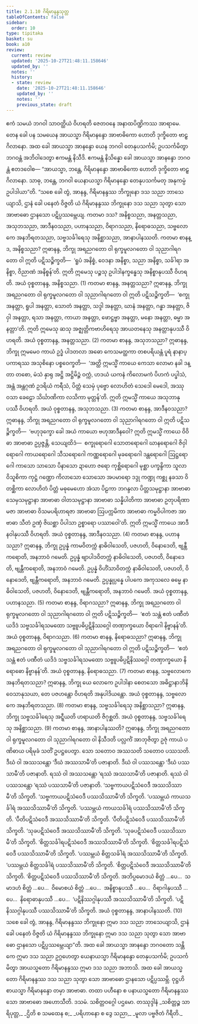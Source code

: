 ```yaml
---
title: 2.1.10 ဂိရိမာနန္ဒသုတ္တ
tableOfContents: false
sidebar:
  order: 10
type: tipitaka
basket: su
book: a10
review:
  current: review
  updated: '2025-10-27T21:48:11.158646'
  updated_by: ''
  notes: ''
  history:
  - state: review
    date: '2025-10-27T21:48:11.158646'
    updated_by: ''
    notes: ''
    previous_state: draft
---
```



<ReviewStatus review={frontmatter.review} showDetails={true} />

<HypothesisAnnotation frontmatter={frontmatter} />

<DynamicBreadcrumb />

<Division number="60" book="a10" e="ch" v="17" p="342">

<Paragraph number="428" book="a10">
ဧကံ သမယံ ဘဂဝါ သာဝတ္ထိယံ ဝိဟရတိ ဇေတဝနေ အနာထပိဏ္ဍိကဿ အာရာမေ. တေန ခေါ ပန သမယေန အာယသ္မာ ဂိရိမာနန္ဒော အာဗာဓိကော ဟောတိ ဒုက္ခိတော ဗာဠှဂိလာနော. အထ ခေါ အာယသ္မာ အာနန္ဒော ယေန ဘဂဝါ တေနုပသင်္ကမိ; ဥပသင်္ကမိတွာ ဘဂဝန္တံ အဘိဝါဒေတွာ ဧကမန္တံ နိသီဒိ. ဧကမန္တံ နိသိန္နော ခေါ အာယသ္မာ အာနန္ဒော ဘဂဝန္တံ ဧတဒဝေါစ—
</Paragraph>

<Paragraph number="429" book="a10">
“အာယသ္မာ, ဘန္တေ, ဂိရိမာနန္ဒော အာဗာဓိကော ဟောတိ ဒုက္ခိတော ဗာဠှဂိလာနော. သာဓု, ဘန္တေ, ဘဂဝါ ယေနာယသ္မာ ဂိရိမာနန္ဒော တေနုပသင်္ကမတု အနုကမ္ပံ ဥပါဒါယာ”တိ. “သစေ ခေါ တွံ, အာနန္ဒ, ဂိရိမာနန္ဒဿ ဘိက္ခုနော ဒသ သညာ ဘာသေယျာသိ, ဌာနံ ခေါ ပနေတံ ဝိဇ္ဇတိ ယံ ဂိရိမာနန္ဒဿ ဘိက္ခုနော ဒသ သညာ သုတွာ သော အာဗာဓော ဌာနသော ပဋိပ္ပဿမ္ဘေယျ.
</Paragraph>

<Paragraph number="430" book="a10">
ကတမာ ဒသ? အနိစ္စသညာ, အနတ္တသညာ, အသုဘသညာ, အာဒီနဝသညာ, ပဟာနသညာ, ဝိရာဂသညာ, နိရောဓသညာ, သဗ္ဗလောကေ အနဘိရတသညာ, သဗ္ဗသင်္ခါရေသု အနိစ္ဆာသညာ, အာနာပါနဿတိ.
</Paragraph>

<Paragraph number="431" book="a10">
ကတမာ စာနန္ဒ, အနိစ္စသညာ? ဣဓာနန္ဒ, ဘိက္ခု အရညဂတော ဝါ ရုက္ခမူလဂတော ဝါ သုညာဂါရဂတော ဝါ ဣတိ ပဋိသဉ္စိက္ခတိ—  ‘ရူပံ အနိစ္စံ, ဝေဒနာ အနိစ္စာ, သညာ အနိစ္စာ, သင်္ခါရာ အနိစ္စာ, ဝိညာဏံ အနိစ္စန်’တိ. ဣတိ ဣမေသု ပဉ္စသု ဥပါဒါနက္ခန္ဓေသု အနိစ္စာနုပဿီ ဝိဟရတိ. အယံ ဝုစ္စတာနန္ဒ, အနိစ္စသညာ. (1)
</Paragraph>

<Paragraph number="432" book="a10">
ကတမာ စာနန္ဒ, အနတ္တသညာ? ဣဓာနန္ဒ, ဘိက္ခု အရညဂတော ဝါ ရုက္ခမူလဂတော ဝါ သုညာဂါရဂတော ဝါ ဣတိ ပဋိသဉ္စိက္ခတိ—  ‘စက္ခု အနတ္တာ, ရူပါ အနတ္တာ, သောတံ အနတ္တာ, သဒ္ဒါ အနတ္တာ, ဃာနံ အနတ္တာ, ဂန္ဓာ အနတ္တာ, ဇိဝှါ အနတ္တာ, ရသာ အနတ္တာ, ကာယာ အနတ္တာ, ဖောဋ္ဌဗ္ဗာ အနတ္တာ, မနော အနတ္တာ, ဓမ္မာ အနတ္တာ’တိ. ဣတိ ဣမေသု ဆသု အဇ္ဈတ္တိကဗာဟိရေသု အာယတနေသု အနတ္တာနုပဿီ ဝိဟရတိ. အယံ ဝုစ္စတာနန္ဒ, အနတ္တသညာ. (2)
</Paragraph>

<Paragraph number="433" book="a10">
ကတမာ စာနန္ဒ, အသုဘသညာ? ဣဓာနန္ဒ, ဘိက္ခု ဣမမေဝ ကာယံ ဥဒ္ဓံ ပါဒတလာ အဓော ကေသမတ္ထကာ တစပရိယန္တံ ပူရံ နာနာပ္ပကာရဿ အသုစိနော ပစ္စဝေက္ခတိ—  ‘အတ္ထိ ဣမသ္မိံ ကာယေ ကေသာ လောမာ နခါ ဒန္တာ တစော, မံသံ နှာရု အဋ္ဌိ အဋ္ဌိမိဉ္ဇံ ဝက္ကံ, ဟဒယံ ယကနံ ကိလောမကံ ပိဟကံ ပပ္ဖါသံ, အန္တံ အန္တဂုဏံ ဥဒရိယံ ကရီသံ, ပိတ္တံ သေမှံ ပုဗ္ဗော လောဟိတံ သေဒေါ မေဒေါ, အဿု ဝသာ ခေဠော သိင်္ဃာဏိကာ လသိကာ မုတ္တန်’တိ. ဣတိ ဣမသ္မိံ ကာယေ အသုဘာနုပဿီ ဝိဟရတိ. အယံ ဝုစ္စတာနန္ဒ, အသုဘသညာ. (3)
</Paragraph>

<Paragraph number="434" book="a10">
ကတမာ စာနန္ဒ, အာဒီနဝသညာ? ဣဓာနန္ဒ, ဘိက္ခု အရညဂတော ဝါ ရုက္ခမူလဂတော ဝါ သုညာဂါရဂတော ဝါ ဣတိ ပဋိသဉ္စိက္ခတိ—  ‘ဗဟုဒုက္ခော ခေါ အယံ ကာယော ဗဟုအာဒီနဝေါ? ဣတိ ဣမသ္မိံ ကာယေ ဝိဝိဓာ အာဗာဓာ ဥပ္ပဇ္ဇန္တိ, သေယျထိဒံ—  စက္ခုရောဂေါ သောတရောဂေါ ဃာနရောဂေါ ဇိဝှါရောဂေါ ကာယရောဂေါ သီသရောဂေါ ကဏ္ဏရောဂေါ မုခရောဂေါ ဒန္တရောဂေါ ဩဋ္ဌရောဂေါ ကာသော သာသော ပိနာသော ဍာဟော ဇရော ကုစ္ဆိရောဂေါ မုစ္ဆာ ပက္ခန္ဒိကာ သူလာ ဝိသူစိကာ ကုဋ္ဌံ ဂဏ္ဍော ကိလာသော သောသော အပမာရော ဒဒ္ဒု ကဏ္ဍု ကစ္ဆု နခသာ ဝိတစ္ဆိကာ လောဟိတံ ပိတ္တံ မဓုမေဟော အံသာ ပိဠကာ ဘဂန္ဒလာ ပိတ္တသမုဋ္ဌာနာ အာဗာဓာ သေမှသမုဋ္ဌာနာ အာဗာဓာ ဝါတသမုဋ္ဌာနာ အာဗာဓာ သန္နိပါတိကာ အာဗာဓာ ဥတုပရိဏာမဇာ အာဗာဓာ ဝိသမပရိဟာရဇာ အာဗာဓာ ဩပက္ကမိကာ အာဗာဓာ ကမ္မဝိပါကဇာ အာဗာဓာ သီတံ ဥဏှံ ဇိဃစ္ဆာ ပိပါသာ ဥစ္စာရော ပဿာဝေါ’တိ. ဣတိ ဣမသ္မိံ ကာယေ အာဒီနဝါနုပဿီ ဝိဟရတိ. အယံ ဝုစ္စတာနန္ဒ, အာဒီနဝသညာ. (4)
</Paragraph>

<Paragraph number="435" book="a10">
ကတမာ စာနန္ဒ, ပဟာနသညာ? ဣဓာနန္ဒ, ဘိက္ခု ဥပ္ပန္နံ ကာမဝိတက္ကံ နာဓိဝါသေတိ, ပဇဟတိ, ဝိနောဒေတိ, ဗျန္တီကရောတိ, အနဘာဝံ ဂမေတိ. ဥပ္ပန္နံ ဗျာပါဒဝိတက္ကံ နာဓိဝါသေတိ, ပဇဟတိ, ဝိနောဒေတိ, ဗျန္တီကရောတိ, အနဘာဝံ ဂမေတိ. ဥပ္ပန္နံ ဝိဟိံသာဝိတက္ကံ နာဓိဝါသေတိ, ပဇဟတိ, ဝိနောဒေတိ, ဗျန္တီကရောတိ, အနဘာဝံ ဂမေတိ. ဥပ္ပန္နုပ္ပန္နေ ပါပကေ အကုသလေ ဓမ္မေ နာဓိဝါသေတိ, ပဇဟတိ, ဝိနောဒေတိ, ဗျန္တီကရောတိ, အနဘာဝံ ဂမေတိ. အယံ ဝုစ္စတာနန္ဒ, ပဟာနသညာ. (5)
</Paragraph>

<Paragraph number="436" book="a10">
ကတမာ စာနန္ဒ, ဝိရာဂသညာ? ဣဓာနန္ဒ, ဘိက္ခု အရညဂတော ဝါ ရုက္ခမူလဂတော ဝါ သုညာဂါရဂတော ဝါ ဣတိ ပဋိသဉ္စိက္ခတိ—  ‘ဧတံ သန္တံ ဧတံ ပဏီတံ ယဒိဒံ သဗ္ဗသင်္ခါရသမထော သဗ္ဗူပဓိပ္ပဋိနိဿဂ္ဂေါ တဏှာက္ခယော ဝိရာဂေါ နိဗ္ဗာနန်’တိ. အယံ ဝုစ္စတာနန္ဒ, ဝိရာဂသညာ. (6)
</Paragraph>

<Paragraph number="437" book="a10">
ကတမာ စာနန္ဒ, နိရောဓသညာ? ဣဓာနန္ဒ, ဘိက္ခု အရညဂတော ဝါ ရုက္ခမူလဂတော ဝါ သုညာဂါရဂတော ဝါ ဣတိ ပဋိသဉ္စိက္ခတိ—  ‘ဧတံ သန္တံ ဧတံ ပဏီတံ ယဒိဒံ သဗ္ဗသင်္ခါရသမထော သဗ္ဗူပဓိပ္ပဋိနိဿဂ္ဂေါ တဏှာက္ခယော နိရောဓော နိဗ္ဗာနန်’တိ. အယံ ဝုစ္စတာနန္ဒ, နိရောဓသညာ. (7)
</Paragraph>

<Paragraph number="438" book="a10">
ကတမာ စာနန္ဒ, သဗ္ဗလောကေ အနဘိရတသညာ? ဣဓာနန္ဒ, ဘိက္ခု ယေ လောကေ ဥပါဒါနာ စေတသော အဓိဋ္ဌာနာဘိနိဝေသာနုသယာ, တေ ပဇဟန္တော ဝိဟရတိ အနုပါဒိယန္တော. အယံ ဝုစ္စတာနန္ဒ, သဗ္ဗလောကေ အနဘိရတသညာ. (8)
</Paragraph>

<Paragraph number="439" book="a10">
ကတမာ စာနန္ဒ, သဗ္ဗသင်္ခါရေသု အနိစ္ဆာသညာ? ဣဓာနန္ဒ, ဘိက္ခု သဗ္ဗသင်္ခါရေသု အဋ္ဋီယတိ ဟရာယတိ ဇိဂုစ္ဆတိ. အယံ ဝုစ္စတာနန္ဒ, သဗ္ဗသင်္ခါရေသု အနိစ္ဆာသညာ. (9)
</Paragraph>

<Paragraph number="440" book="a10">
ကတမာ စာနန္ဒ, အာနာပါနဿတိ? ဣဓာနန္ဒ, ဘိက္ခု အရညဂတော ဝါ ရုက္ခမူလဂတော ဝါ သုညာဂါရဂတော ဝါ နိသီဒတိ ပလ္လင်္ကံ အာဘုဇိတွာ ဥဇုံ ကာယံ ပဏိဓာယ ပရိမုခံ သတိံ ဥပဋ္ဌပေတွာ. သော သတောဝ အဿသတိ သတောဝ ပဿသတိ. ဒီဃံ ဝါ အဿသန္တော ‘ဒီဃံ အဿသာမီ’တိ ပဇာနာတိ. ဒီဃံ ဝါ ပဿသန္တော ‘ဒီဃံ ပဿသာမီ’တိ ပဇာနာတိ. ရဿံ ဝါ အဿသန္တော ‘ရဿံ အဿသာမီ’တိ ပဇာနာတိ. ရဿံ ဝါ ပဿသန္တော ‘ရဿံ ပဿသာမီ’တိ ပဇာနာတိ. ‘သဗ္ဗကာယပဋိသံဝေဒီ အဿသိဿာမီ’တိ သိက္ခတိ. ‘သဗ္ဗကာယပဋိသံဝေဒီ ပဿသိဿာမီ’တိ သိက္ခတိ. ‘ပဿမ္ဘယံ ကာယသင်္ခါရံ အဿသိဿာမီ’တိ သိက္ခတိ. ‘ပဿမ္ဘယံ ကာယသင်္ခါရံ ပဿသိဿာမီ’တိ သိက္ခတိ. ‘ပီတိပဋိသံဝေဒီ အဿသိဿာမီ’တိ သိက္ခတိ. ‘ပီတိပဋိသံဝေဒီ ပဿသိဿာမီ’တိ သိက္ခတိ. ‘သုခပဋိသံဝေဒီ အဿသိဿာမီ’တိ သိက္ခတိ. ‘သုခပဋိသံဝေဒီ ပဿသိဿာမီ’တိ သိက္ခတိ. ‘စိတ္တသင်္ခါရပဋိသံဝေဒီ အဿသိဿာမီ’တိ သိက္ခတိ. ‘စိတ္တသင်္ခါရပဋိသံဝေဒီ ပဿသိဿာမီ’တိ သိက္ခတိ. ‘ပဿမ္ဘယံ စိတ္တသင်္ခါရံ အဿသိဿာမီ’တိ သိက္ခတိ. ‘ပဿမ္ဘယံ စိတ္တသင်္ခါရံ ပဿသိဿာမီ’တိ သိက္ခတိ. ‘စိတ္တပဋိသံဝေဒီ အဿသိဿာမီ’တိ သိက္ခတိ. ‘စိတ္တပဋိသံဝေဒီ ပဿသိဿာမီ’တိ သိက္ခတိ. အဘိပ္ပမောဒယံ စိတ္တံ …ပေ…  သမာဒဟံ စိတ္တံ …ပေ…  ဝိမောစယံ စိတ္တံ …ပေ…  အနိစ္စာနုပဿီ …ပေ…  ဝိရာဂါနုပဿီ …ပေ…  နိရောဓာနုပဿီ …ပေ…  ‘ပဋိနိဿဂ္ဂါနုပဿီ အဿသိဿာမီ’တိ သိက္ခတိ. ‘ပဋိနိဿဂ္ဂါနုပဿီ ပဿသိဿာမီ’တိ သိက္ခတိ. အယံ ဝုစ္စတာနန္ဒ, အာနာပါနဿတိ. (10)
</Paragraph>

<Paragraph number="441" book="a10">
သစေ ခေါ တွံ, အာနန္ဒ, ဂိရိမာနန္ဒဿ ဘိက္ခုနော ဣမာ ဒသ သညာ ဘာသေယျာသိ, ဌာနံ ခေါ ပနေတံ ဝိဇ္ဇတိ ယံ ဂိရိမာနန္ဒဿ ဘိက္ခုနော ဣမာ ဒသ သညာ သုတွာ သော အာဗာဓော ဌာနသော ပဋိပ္ပဿမ္ဘေယျာ”တိ.
</Paragraph>

<Paragraph number="442" book="a10">
အထ ခေါ အာယသ္မာ အာနန္ဒော ဘဂဝတော သန္တိကေ ဣမာ ဒသ သညာ ဥဂ္ဂဟေတွာ ယေနာယသ္မာ ဂိရိမာနန္ဒော တေနုပသင်္ကမိ; ဥပသင်္ကမိတွာ အာယသ္မတော ဂိရိမာနန္ဒဿ ဣမာ ဒသ သညာ အဘာသိ. အထ ခေါ အာယသ္မတော ဂိရိမာနန္ဒဿ ဒသ သညာ သုတွာ သော အာဗာဓော ဌာနသော ပဋိပ္ပဿမ္ဘိ. ဝုဋ္ဌဟိ စာယသ္မာ ဂိရိမာနန္ဒော တမှာ အာဗာဓာ. တထာ ပဟီနော စ ပနာယသ္မတော ဂိရိမာနန္ဒဿ သော အာဗာဓော အဟောသီတိ.

</Paragraph>
</Division>

<Paragraph number="443" type="center" book="a10">
ဒသမံ.



</Paragraph>

<Paragraph number="444" type="center" book="a10">
သစိတ္တဝဂ္ဂေါ ပဌမော.



</Paragraph>

<Paragraph number="445" type="center" book="a10">
တဿုဒ္ဒါနံ


</Paragraph>

<Paragraph number="446" type="verses" book="a10">
_သစိတ္တဉ္စ သာရိပုတ္တ,_  
_ဌိတိ စ သမထေန စ;_  
_ပရိဟာနော စ ဒွေ သညာ,_  
_မူလာ ပဗ္ဗဇိတံ ဂိရီတိ._
</Paragraph>
